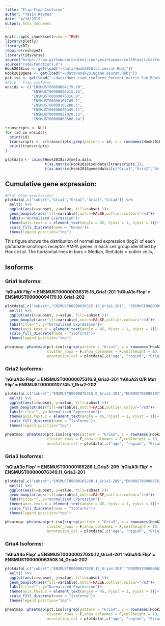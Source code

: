 ```yaml
---
title: "Flip-Flop-Isoforms"
author: "Yasin Kaymaz"
date: "4/18/2019"
output: html_document
---
```


```r
knitr::opts_chunk$set(echo = TRUE)
library(plotly)
library(DT)
require(reshape2)
library(tidyverse)
source("https://raw.githubusercontent.com/yasinkaymaz/cellRtools/master/main/functions.R")
source("code/functions.R")
Hook2018iso <- get(load("~/data/Hook2018iso.seurat.Robj"))
Hook2018gene <- get(load("~/data/Hook2018gene.seurat.Robj"))
pct.iso <- get(load("~/data/Hook_rsem_isoforms_Percent_matrix-Sub.Rdata"))
#Flip - Flop isoforms
ensids <- c("ENSMUST00000094179.10",
            "ENSMUST00000036315.15",
            "ENSMUST00000075316.9",
            "ENSMUST00000107745.7",
            "ENSMUST00000165288.1",
            "ENSMUST00000076349.11",
            "ENSMUST00000027020.12",
            "ENSMUST00000063508.14")

transcripts <- NULL
for (id in ensids){
  print(id)
  transcripts <- c(transcripts,grep(pattern = id, x = rownames(Hook2018iso@data), value = TRUE))
  print(transcripts)
}

plotdata <- cbind(Hook2018iso@meta.data,
                  t(as.matrix(Hook2018iso@data)[transcripts,]),
                  t(as.matrix(Hook2018gene@data)[c("Gria1","Gria2","Gria3","Gria4"),]))
```
## Cumulative gene expression:

```r
#Plot Gene expressions
plotdata[,c("subset","Gria1","Gria2","Gria3","Gria4")] %>%
  melt() %>%
  ggplot(aes(x=subset, y=value, fill=subset ))+
  geom_boxplot(aes(fill=variable),notch=FALSE,outlier.colour="red")+
  labs(y="Normalized Expression")+
  theme(axis.text.x = element_text(angle = 45, hjust = 1, vjust = 1))+
  scale_fill_discrete(name = "Genes")+
  theme(legend.position="top")
```
This figure shows the distribution of normalized expression (log2) of each glutamate ionotropic receptor AMPA genes in each cell group identified by Hook et al. The horizontal lines in bars = Median, Red dots = outlier cells, 

## Isoforms

### Gria1 Isoforms: 

**'hGluA1i Flip' = ENSMUST00000036315.15_Gria1-201**
**'hGluA1o Flop' = ENSMUST00000094179.10_Gria1-202**
```r
plotdata[,c("subset","ENSMUST00000036315.15_Gria1-201", "ENSMUST00000094179.10_Gria1-202")] %>%
  melt() %>%
  ggplot(aes(x=subset, y=value, fill=subset ))+
  geom_boxplot(aes(fill=variable),notch=FALSE,outlier.colour="red")+
  labs(title="", y="Normalized Expression")+
  theme(axis.text.x = element_text(angle = 45, hjust = 1, vjust = 1))+
  scale_fill_discrete(name = "Isoforms")+
  theme(legend.position="top")
```
```r

pheatmap::pheatmap(pct.iso[c(grep(pattern = "Gria1", x = rownames(Hook2018iso@data), value = TRUE)),],
                   cluster_rows = F,show_colnames = F,cellheight = 10,
                   annotation_col = plotdata[,c("age", "region", "Gria1")])
```

### Gria2 Isoforms: 

**'hGluA2o Flop' = ENSMUST00000075316.9_Gria2-201**
**'hGluA2i Q/R Mut Flip' = ENSMUST00000107745.7_Gria2-202**
```r

plotdata[,c("subset","ENSMUST00000075316.9_Gria2-201","ENSMUST00000107745.7_Gria2-202")] %>%
  melt() %>%
  ggplot(aes(x=subset, y=value, fill=subset ))+
  geom_boxplot(aes(fill=variable),notch=FALSE,outlier.colour="red")+
  labs(title="", y="Normalized Expression")+
  theme(axis.text.x = element_text(angle = 45, hjust = 1, vjust = 1))+
  scale_fill_discrete(name = "Isoforms")+
  theme(legend.position="top")
```
```r

pheatmap::pheatmap(pct.iso[c(grep(pattern = "Gria2", x = rownames(Hook2018iso@data), value = TRUE)),],
                   cluster_rows = F,show_colnames = F,cellheight = 10,
                   annotation_col = plotdata[,c("age", "region", "Gria2")])
```


### Gria3 Isoforms: 

**'hGluA3o Flop' = ENSMUST00000165288.1_Gria3-209**
**'hGluA3i Flip' = ENSMUST00000076349.11_Gria3-201**
```r

plotdata[,c("subset","ENSMUST00000165288.1_Gria3-209","ENSMUST00000076349.11_Gria3-201")] %>%
  melt() %>%
  ggplot(aes(x=subset, y=value, fill=subset ))+
  geom_boxplot(aes(fill=variable),notch=FALSE,outlier.colour="red")+
  labs(title="", y="Normalized Expression")+
  theme(axis.text.x = element_text(angle = 45, hjust = 1, vjust = 1))+
  scale_fill_discrete(name = "Isoforms")+
  theme(legend.position="top")
```
```r

pheatmap::pheatmap(pct.iso[c(grep(pattern = "Gria3", x = rownames(Hook2018iso@data), value = TRUE)),],
                   cluster_rows = F,show_colnames = F,cellheight = 10,
                   annotation_col = plotdata[,c("age", "region", "Gria3")])
```

### Gria4 Isoforms: 

**'hGluA4o Flop' = ENSMUST00000027020.12_Gria4-201**
**'hGluA4i Flip' = ENSMUST00000063508.14_Gria4-202**
```r

plotdata[,c("subset","ENSMUST00000027020.12_Gria4-201","ENSMUST00000063508.14_Gria4-202")] %>%
  melt() %>%
  ggplot(aes(x=subset, y=value, fill=subset ))+
  geom_boxplot(aes(fill=variable),notch=FALSE,outlier.colour="red")+
  labs(title="", y="Normalized Expression")+
  theme(axis.text.x = element_text(angle = 45, hjust = 1, vjust = 1))+
  scale_fill_discrete(name = "Isoforms")+
  theme(legend.position="top")
```
```r

pheatmap::pheatmap(pct.iso[c(grep(pattern = "Gria4", x = rownames(Hook2018iso@data), value = TRUE)),],
                   cluster_rows = F,show_colnames = F,cellheight = 10,
                   annotation_col = plotdata[,c("age", "region", "Gria4")])

                   
```
